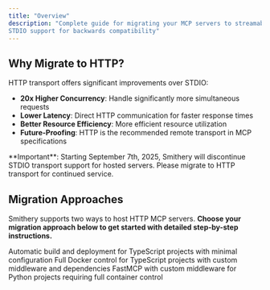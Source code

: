 ```yaml
---
title: "Overview"
description: "Complete guide for migrating your MCP servers to streamable HTTP transport, with 
STDIO support for backwards compatibility"
---
```


## Why Migrate to HTTP?

HTTP transport offers significant improvements over STDIO:

- **20x Higher Concurrency**: Handle significantly more simultaneous requests
- **Lower Latency**: Direct HTTP communication for faster response times  
- **Better Resource Efficiency**: More efficient resource utilization
- **Future-Proofing**: HTTP is the recommended remote transport in MCP specifications

<Note>
**Important**: Starting September 7th, 2025, Smithery will discontinue STDIO transport support for hosted servers. Please migrate to HTTP transport for continued service.
</Note>

## Migration Approaches

Smithery supports two ways to host HTTP MCP servers. **Choose your migration approach below to get started with detailed step-by-step instructions.**

<CardGroup cols={2}>
  <Card
    title="TypeScript with Smithery CLI (Recommended)"
    icon="code"
    href="/migrations/typescript-with-smithery-cli"
  >
    Automatic build and deployment for TypeScript projects with minimal configuration
  </Card>
  <Card
    title="TypeScript Custom Container"
    icon="code"
    href="/migrations/typescript-custom-container"
  >
    Full Docker control for TypeScript projects with custom middleware and dependencies
  </Card>
  <Card
    title="Python Custom Container"
    icon="python"
    href="/migrations/python-custom-container"
  >
    FastMCP with custom middleware for Python projects requiring full container control
  </Card>
</CardGroup>